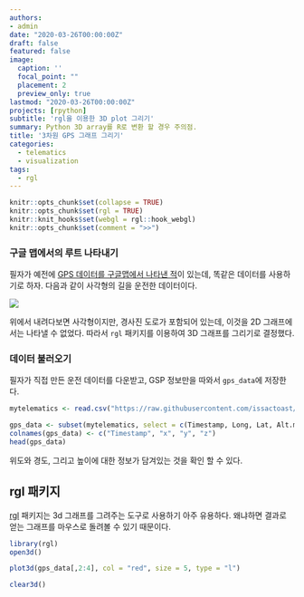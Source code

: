 ```yaml
---
authors:
- admin
date: "2020-03-26T00:00:00Z"
draft: false
featured: false
image:
  caption: ''
  focal_point: ""
  placement: 2
  preview_only: true
lastmod: "2020-03-26T00:00:00Z"
projects: [rpython]
subtitle: 'rgl을 이용한 3D plot 그리기'
summary: Python 3D array를 R로 변환 할 경우 주의점.
title: '3차원 GPS 그래프 그리기'
categories:
  - telematics
  - visualization
tags:
  - rgl
---
```


```r
knitr::opts_chunk$set(collapse = TRUE)
knitr::opts_chunk$set(rgl = TRUE)
knitr::knit_hooks$set(webgl = rgl::hook_webgl)
knitr::opts_chunk$set(comment = ">>")
```

### 구글 맵에서의 루트 나타내기

필자가 예전에 [GPS 데이터를 구글맵에서 나타낸 적](https://www.theissaclee.com/en/post/gpsvisulization/)이 있는데, 똑같은 데이터를 사용하기로 하자. 다음과 같이 사각형의 길을 운전한 데이터이다.

![](https://www.theissaclee.com/en/post/gpsvisulization/myanimation.gif)

위에서 내려다보면 사각형이지만, 경사진 도로가 포함되어 있는데, 이것을 2D 그래프에서는 나타낼 수 없었다. 따라서 `rgl` 패키지를 이용하여 3D 그래프를 그리기로 결정했다.

### 데이터 불러오기

필자가 직접 만든 운전 데이터를 다운받고, GSP 정보만을 따와서 `gps_data`에 저장한다. 

```r
mytelematics <- read.csv("https://raw.githubusercontent.com/issactoast/theissacleedotcom/master/static/data/sampletrip.csv", header = TRUE, fill = TRUE)

gps_data <- subset(mytelematics, select = c(Timestamp, Long, Lat, Alt.m.))
colnames(gps_data) <- c("Timestamp", "x", "y", "z")
head(gps_data)
```

위도와 경도, 그리고 높이에 대한 정보가 담겨있는 것을 확인 할 수 있다.

## rgl 패키지

 [rgl](https://cran.r-project.org/web/packages/rgl/vignettes/rgl.html) 패키지는 3d 그래프를 그려주는 도구로 사용하기 아주 유용하다. 왜냐하면 결과로 얻는 그래프를 마우스로 돌려볼 수 있기 때문이다.

```r
library(rgl)
open3d()
```

```r
plot3d(gps_data[,2:4], col = "red", size = 5, type = "l")
```

```r
clear3d()
```

